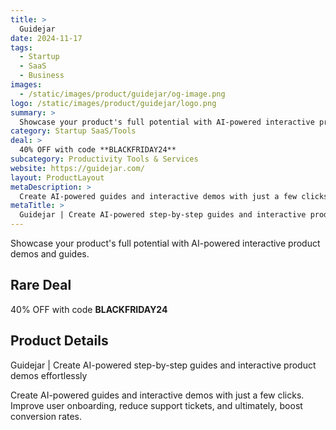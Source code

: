 ```yaml
---
title: >
  Guidejar
date: 2024-11-17
tags:
  - Startup
  - SaaS
  - Business
images:
  - /static/images/product/guidejar/og-image.png
logo: /static/images/product/guidejar/logo.png
summary: >
  Showcase your product's full potential with AI-powered interactive product demos and guides.
category: Startup SaaS/Tools
deal: >
  40% OFF with code **BLACKFRIDAY24**
subcategory: Productivity Tools & Services
website: https://guidejar.com/
layout: ProductLayout
metaDescription: >
  Create AI-powered guides and interactive demos with just a few clicks. Improve user onboarding, reduce support tickets, and ultimately, boost conversion rates.
metaTitle: >
  Guidejar | Create AI-powered step-by-step guides and interactive product demos effortlessly
---
```

Showcase your product's full potential with AI-powered interactive product demos and guides.

## Rare Deal

40% OFF with code **BLACKFRIDAY24**
## Product Details
Guidejar | Create AI-powered step-by-step guides and interactive product demos effortlessly

Create AI-powered guides and interactive demos with just a few clicks. Improve user onboarding, reduce support tickets, and ultimately, boost conversion rates.
